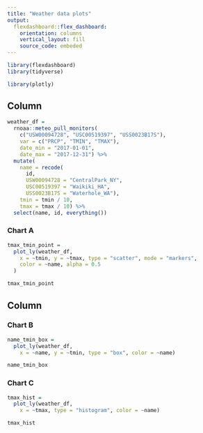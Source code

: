 ```yaml
---
title: "Weather data plots"
output: 
  flexdashboard::flex_dashboard:
    orientation: columns
    vertical_layout: fill
    source_code: embeded
---
```

```r
library(flexdashboard)
library(tidyverse)

library(plotly)

```


Column {data-width=650}
-----------------------------------------------------------------------
```r
weather_df = 
  rnoaa::meteo_pull_monitors(
    c("USW00094728", "USC00519397", "USS0023B17S"),
    var = c("PRCP", "TMIN", "TMAX"), 
    date_min = "2017-01-01",
    date_max = "2017-12-31") %>%
  mutate(
    name = recode(
      id, 
      USW00094728 = "CentralPark_NY", 
      USC00519397 = "Waikiki_HA",
      USS0023B17S = "Waterhole_WA"),
    tmin = tmin / 10,
    tmax = tmax / 10) %>%
  select(name, id, everything())
```



### Chart A

```r
tmax_tmin_point = 
  plot_ly(weather_df,
    x = ~tmin, y = ~tmax, type = "scatter", mode = "markers",
    color = ~name, alpha = 0.5
  )

tmax_tmin_point
```

Column {data-width=350}
-----------------------------------------------------------------------

### Chart B

```r
name_tmin_box = 
  plot_ly(weather_df,
    x = ~name, y = ~tmin, type = "box", color = ~name)

name_tmin_box
```

### Chart C

```r
tmax_hist = 
  plot_ly(weather_df,
    x = ~tmax, type = "histogram", color = ~name)

tmax_hist
```

